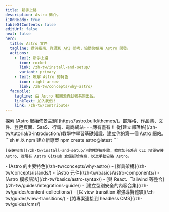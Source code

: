 ```yaml
---
title: 新手上路
description: Astro 簡介。
i18nReady: true
tableOfContents: false
editUrl: false
next: false
hero:
  title: Astro 文件
  tagline: 提供指南、資源和 API 參考，協助你使用 Astro 開發。
  actions:
    - text: 新手上路
      icon: rocket
      link: /zh-tw/install-and-setup/
      variant: primary
    - text: 瞭解 Astro 的特色
      icon: right-arrow
      link: /zh-tw/concepts/why-astro/
  facepile:
    tagline: 由 Astro 和開源貢獻者共同出品。
    linkText: 加入我們！
    link: /zh-tw/contribute/
---
```



<CardGrid>
  <Card title="你要用 Astro 打造甚麼？" icon="laptop">
    探索 [Astro 起始佈景主題](https://astro.build/themes/)。部落格、作品集、文件、登陸頁面、SaaS、行銷、電商網站⋯⋯應有盡有！
  </Card>

  <Card title="教學導覽" icon="star">
    從[建立部落格](/zh-tw/tutorial/0-introduction/)教學中學習基礎知識，建立你的第一個 Astro 網站。
  </Card>

  <SplitCard title="開始你的第一個專案" icon="rocket">
    ```sh
    # 以 npm 建立新專案
    npm create astro@latest
    ```

    [安裝指南](/zh-tw/install-and-setup/)提供詳細步驟，教你如何透過 CLI 精靈安裝 Astro、從現有 Astro GitHub 倉儲新增專案，以及手動安裝 Astro。
  </SplitCard>

  <ListCard title="學習" icon="open-book">
    - [Astro 的主要特色](/zh-tw/concepts/why-astro/)
    - [群島架構](/zh-tw/concepts/islands/)
    - [Astro 元件](/zh-tw/basics/astro-components/)
    - [Astro 模板語法](/zh-tw/basics/astro-syntax/)
  </ListCard>

  <ListCard title="延伸" icon="puzzle">
    - [與 React、Tailwind 等整合](/zh-tw/guides/integrations-guide/)
    - [建立型別安全的內容合集](/zh-tw/guides/content-collections/)
    - [以 view transition 增強導覽體驗](/zh-tw/guides/view-transitions/)
    - [將專案連接到 headless CMS](/zh-tw/guides/cms/)
  </ListCard>
</CardGrid>

<Discord title="遇到問題了？想要參與社群？" cta="加入我們的 Discord"/>
